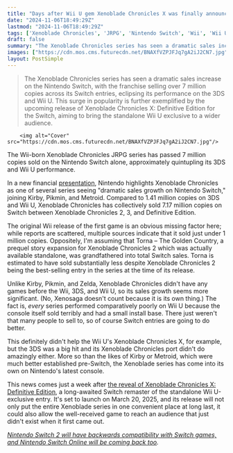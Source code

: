```yaml
---
title: "Days after Wii U gem Xenoblade Chronicles X was finally announced for Switch, Nintendo says the JRPG series has seen roughly 500% growth on Switch vs 3DS and Wii U"
date: "2024-11-06T18:49:29Z"
lastmod: "2024-11-06T18:49:29Z"
tags: ['Xenoblade Chronicles', 'JRPG', 'Nintendo Switch', 'Wii', 'Wii U', '3DS', 'Sales', 'Remaster', 'Definitive Edition', 'Nintendo']
draft: false
summary: "The Xenoblade Chronicles series has seen a dramatic sales increase on the Nintendo Switch, with the franchise selling over 7 million copies across its Switch entries, eclipsing its performance on the 3DS and Wii U. This surge in popularity is further exemplified by the upcoming release of Xenoblade Chronicles X: Definitive Edition for the Switch, aiming to bring the standalone Wii U exclusive to a wider audience."
images: ["https://cdn.mos.cms.futurecdn.net/BNAXfVZPJFJq7gA2iJ2CN7.jpg"]
layout: PostSimple
---
```

> The Xenoblade Chronicles series has seen a dramatic sales increase on the Nintendo Switch, with the franchise selling over 7 million copies across its Switch entries, eclipsing its performance on the 3DS and Wii U. This surge in popularity is further exemplified by the upcoming release of Xenoblade Chronicles X: Definitive Edition for the Switch, aiming to bring the standalone Wii U exclusive to a wider audience.


        <img alt="Cover" src="https://cdn.mos.cms.futurecdn.net/BNAXfVZPJFJq7gA2iJ2CN7.jpg"/>
        
The Wii-born Xenoblade Chronicles JRPG series has passed 7 million copies sold on the Nintendo Switch alone, approximately quintupling its 3DS and Wii U performance. 

In a new financial [<u>presentation</u>](https://www.nintendo.co.jp/ir/pdf/2024/241106e.pdf), Nintendo highlights Xenoblade Chronicles as one of several series seeing "dramatic sales growth on Nintendo Switch," joining Kirby, Pikmin, and Metroid. Compared to 1.41 million copies on 3DS and Wii U, Xenoblade Chronicles has collectively sold 7.17 million copies on Switch between Xenoblade Chronicles 2, 3, and Definitive Edition.

The original Wii release of the first game is an obvious missing factor here; while reports are scattered, multiple sources indicate that it sold just under 1 million copies. Oppositely, I'm assuming that Torna – The Golden Country, a prequel story expansion for Xenoblade Chronicles 2 which was actually available standalone, was grandfathered into total Switch sales. Torna is estimated to have sold substantially less despite Xenoblade Chronicles 2 being the best-selling entry in the series at the time of its release. 

Unlike Kirby, Pikmin, and Zelda, Xenoblade Chronicles didn't have any games before the Wii, 3DS, and Wii U, so its sales growth seems more significant. (No, Xenosaga doesn't count because it is its own thing.) The fact is, *every* series performed comparatively poorly on Wii U because the console itself sold terribly and had a small install base. There just weren't that many people to sell to, so of course Switch entries are going to do better. 

This definitely didn't help the Wii U's Xenoblade Chronicles X, for example, but the 3DS was a big hit and its Xenoblade Chronicles port didn't do amazingly either. More so than the likes of Kirby or Metroid, which were much better established pre-Switch, the Xenoblade series has come into its own on Nintendo's latest console. 

This news comes just a week after [<u>the reveal of Xenoblade Chronicles X: Definitive Edition</u>](https://www.gamesradar.com/games/xenoblade-chronicles/forgotten-jrpg-xenoblade-chronicles-x-is-finally-getting-a-nintendo-switch-remaster-after-10-years-and-its-only-a-few-months-away/), a long-awaited Switch remaster of the standalone Wii U-exclusive entry. It's set to launch on March 20, 2025, and its release will not only put the entire Xenoblade series in one convenient place at long last, it could also allow the well-received game to reach an audience that just didn't exist when it first came out. 

[<u><em>Nintendo Switch 2 will have backwards compatibility with Switch games, and Nintendo Switch Online will be coming back too</em></u>](https://www.gamesradar.com/platforms/nintendo/nintendo-switch-2-will-have-backwards-compatibility-with-switch-games-and-nintendo-switch-online-will-be-coming-back-too/)*.*
        